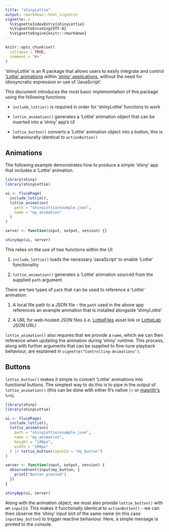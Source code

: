 ```yaml
---
title: "shinyLottie"
output: rmarkdown::html_vignette
vignette: >
  %\VignetteIndexEntry{shinyLottie}
  %\VignetteEncoding{UTF-8}
  %\VignetteEngine{knitr::rmarkdown}
---
```


```r
knitr::opts_chunk$set(
  collapse = TRUE,
  comment = "#>"
)
```

'shinyLottie' is an R package that allows users to easily integrate and control ['Lottie' animations](https://airbnb.io/lottie/#/) within ['shiny' applications](https://shiny.posit.co/), without the need for idiosyncratic expression or use of 'JavaScript'.

This document introduces the most basic implementation of this package using the following functions:

-   `include_lottie()` is required in order for 'shinyLottie' functions to work

-   `lottie_animation()` generates a 'Lottie' animation object that can be inserted into a 'shiny' app's UI

-   `lottie_button()` converts a 'Lottie' animation object into a button; this is behaviourally identical to `actionButton()`

## Animations

The following example demonstrates how to produce a simple 'shiny' app that includes a 'Lottie' animation.

```r
library(shiny)
library(shinyLottie)

ui <- fluidPage(
  include_lottie(),
  lottie_animation(
    path = "shinyLottie/example.json",
    name = "my_animation"
  )
)

server <- function(input, output, session) {}

shinyApp(ui, server)
```

This relies on the use of two functions within the UI:

1.  `include_lottie()` loads the necessary 'JavaScript' to enable 'Lottie' functionality

2.  `lottie_animation()` generates a 'Lottie' animation sourced from the supplied `path` argument

There are two types of `path` that can be used to reference a 'Lottie' animation:

1.  A local file path to a JSON file - the `path` used in the above app references an example animation that is installed alongside 'shinyLottie'

2.  A URL for web-hosted JSON files (i.e. [LottieFiles](https://app.lottiefiles.com/) asset link or [LottieLab](https://www.lottielab.com/?home) JSON URL)

`lottie_animation()` also requires that we provide a `name`, which we can then reference when updating the animation during 'shiny' runtime. This process, along with further arguments that can be supplied to fine-tune playback behaviour, are explained in `vignette("Controlling-Animations")`.

## Buttons

`lottie_button()` makes it simple to convert 'Lottie' animations into functional buttons. The simplest way to do this is to pipe in the output of `lottie_animation()` (this can be done with either R's native `|>` or [magrittr's](https://magrittr.tidyverse.org/) `%>%`).

```r
library(shiny)
library(shinyLottie)

ui <- fluidPage(
  include_lottie(),
  lottie_animation(
    path = "shinyLottie/example.json",
    name = "my_animation",
    height = "100px",
    width = "100px"
  ) |> lottie_button(inputId = "my_button")
)

server <- function(input, output, session) {
  observeEvent(input$my_button, {
    print("Button pressed")
  })
}

shinyApp(ui, server)
```

Along with the animation object, we must also provide `lottie_button()` with an `inputId`. This makes it functionally identical to `actionButton()` - we can then observe the 'shiny' input slot of the same name (in this case `input$my_button`) to trigger reactive behaviour. Here, a simple message is printed to the console.
